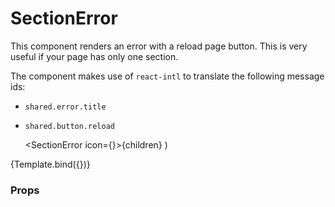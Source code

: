 

<Meta title="Components/Section/SectionError" component={SectionError} />

# SectionError

This component renders an error with a reload page button.
This is very useful if your page has only one section.

The component makes use of `react-intl` to translate the following message ids:

- `shared.error.title`
- `shared.button.reload`

  <SectionError icon={<Warning />}>{children}</SectionError>
)

<Canvas>
  <Story
    name="Default"
    args={{
      children: 'Failed to connect with server.',
    }}
  >
    {Template.bind({})}
  </Story>
</Canvas>

### Props

<ArgsTable story="Default" />
